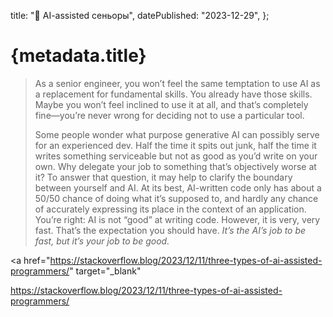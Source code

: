 
  title: "📝 AI-assisted сеньоры",
  datePublished: "2023-12-29",
};

# {metadata.title}

> As a senior engineer, you won’t feel the same temptation to use AI as a replacement for fundamental skills. You already have those skills. Maybe you won’t feel inclined to use it at all, and that’s completely fine—you’re never wrong for deciding not to use a particular tool.
>
> Some people wonder what purpose generative AI can possibly serve for an experienced dev. Half the time it spits out junk, half the time it writes something serviceable but not as good as you’d write on your own. Why delegate your job to something that’s objectively worse at it? To answer that question, it may help to clarify the boundary between yourself and AI. At its best, AI-written code only has about a 50/50 chance of doing what it’s supposed to, and hardly any chance of accurately expressing its place in the context of an application. You’re right: AI is not “good” at writing code. However, it is very, very fast. That’s the expectation you should have. _It’s the AI’s job to be fast, but it’s your job to be good._

<a
  href="https://stackoverflow.blog/2023/12/11/three-types-of-ai-assisted-programmers/"
  target="_blank"
>
  https://stackoverflow.blog/2023/12/11/three-types-of-ai-assisted-programmers/
</a>

<DatePublished dateTime={metadata.datePublished} />
